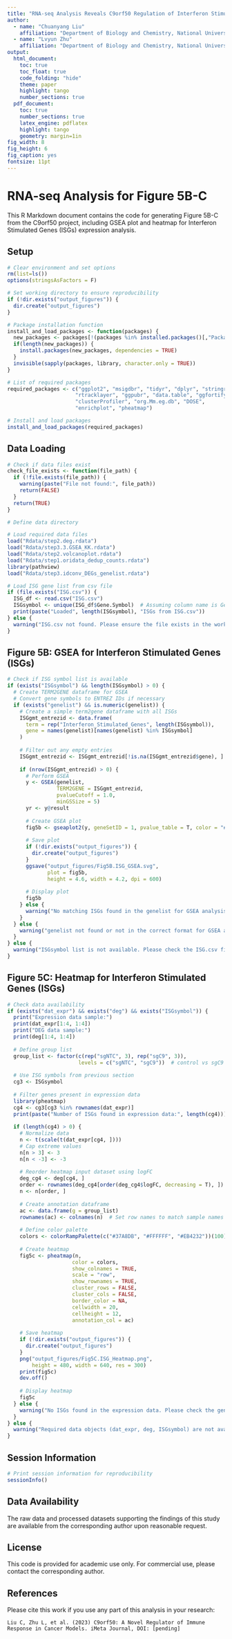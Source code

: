 ```yaml
---
title: "RNA-seq Analysis Reveals C9orf50 Regulation of Interferon Stimulated Genes - Figure 5B-C"
author: 
  - name: "Chuanyang Liu"
    affiliation: "Department of Biology and Chemistry, National University of Defense Technology"
  - name: "Lvyun Zhu"
    affiliation: "Department of Biology and Chemistry, National University of Defense Technology"
output:
  html_document:
    toc: true
    toc_float: true
    code_folding: "hide"
    theme: paper
    highlight: tango
    number_sections: true
  pdf_document:
    toc: true
    number_sections: true
    latex_engine: pdflatex
    highlight: tango
    geometry: margin=1in
fig_width: 8
fig_height: 6
fig_caption: yes
fontsize: 11pt
---
```


# RNA-seq Analysis for Figure 5B-C

This R Markdown document contains the code for generating Figure 5B-C from the C9orf50 project, including GSEA plot and heatmap for Interferon Stimulated Genes (ISGs) expression analysis.

## Setup

```r
# Clear environment and set options
rm(list=ls())
options(stringsAsFactors = F)

# Set working directory to ensure reproducibility
if (!dir.exists("output_figures")) {
  dir.create("output_figures")
}

# Package installation function
install_and_load_packages <- function(packages) {
  new_packages <- packages[!(packages %in% installed.packages()[,"Package"])]
  if(length(new_packages)) {
    install.packages(new_packages, dependencies = TRUE)
  }
  invisible(sapply(packages, library, character.only = TRUE))
}

# List of required packages
required_packages <- c("ggplot2", "msigdbr", "tidyr", "dplyr", "stringr", 
                      "rtracklayer", "ggpubr", "data.table", "ggfortify", 
                      "clusterProfiler", "org.Mm.eg.db", "DOSE", 
                      "enrichplot", "pheatmap")

# Install and load packages
install_and_load_packages(required_packages)
```

## Data Loading

```r
# Check if data files exist
check_file_exists <- function(file_path) {
  if (!file.exists(file_path)) {
    warning(paste("File not found:", file_path))
    return(FALSE)
  }
  return(TRUE)
}

# Define data directory

# Load required data files
load("Rdata/step2.deg.rdata")
load("Rdata/step3.3.GSEA_KK.rdata")
load("Rdata/step2.volcanoplot.rdata")
load("Rdata/step1.oridata_dedup_counts.rdata")
library(pathview)
load("Rdata/step3.idconv_DEGs_genelist.rdata")

# Load ISG gene list from csv file
if (file.exists("ISG.csv")) {
  ISG_df <- read.csv("ISG.csv")
  ISGsymbol <- unique(ISG_df$Gene.Symbol)  # Assuming column name is Gene.Symbol
  print(paste("Loaded", length(ISGsymbol), "ISGs from ISG.csv"))
} else {
  warning("ISG.csv not found. Please ensure the file exists in the working directory.")
}
```

## Figure 5B: GSEA for Interferon Stimulated Genes (ISGs)

```r
# Check if ISG symbol list is available
if (exists("ISGsymbol") && length(ISGsymbol) > 0) {
  # Create TERM2GENE dataframe for GSEA
  # Convert gene symbols to ENTREZ IDs if necessary
  if (exists("genelist") && is.numeric(genelist)) {
    # Create a simple term2gene dataframe with all ISGs
    ISGgmt_entrezid <- data.frame(
      term = rep("Interferon_Stimulated_Genes", length(ISGsymbol)),
      gene = names(genelist)[names(genelist) %in% ISGsymbol]
    )
    
    # Filter out any empty entries
    ISGgmt_entrezid <- ISGgmt_entrezid[!is.na(ISGgmt_entrezid$gene), ]
    
    if (nrow(ISGgmt_entrezid) > 0) {
      # Perform GSEA
      y <- GSEA(genelist, 
                TERM2GENE = ISGgmt_entrezid,
                pvalueCutoff = 1.0, 
                minGSSize = 5)
      yr <- y@result
      
      # Create GSEA plot
      fig5b <- gseaplot2(y, geneSetID = 1, pvalue_table = T, color = "#EB4232")
      
      # Save plot
      if (!dir.exists("output_figures")) {
        dir.create("output_figures")
      }
      ggsave("output_figures/Fig5B.ISG_GSEA.svg", 
             plot = fig5b,
             height = 4.6, width = 4.2, dpi = 600)
      
      # Display plot
      fig5b
    } else {
      warning("No matching ISGs found in the genelist for GSEA analysis.")
    }
  } else {
    warning("genelist not found or not in the correct format for GSEA analysis.")
  }
} else {
  warning("ISGsymbol list is not available. Please check the ISG.csv file.")
}
```

## Figure 5C: Heatmap for Interferon Stimulated Genes (ISGs)

```r
# Check data availability
if (exists("dat_expr") && exists("deg") && exists("ISGsymbol")) {
  print("Expression data sample:")
  print(dat_expr[1:4, 1:4])
  print("DEG data sample:")
  print(deg[1:4, 1:4])
  
  # Define group list
  group_list <- factor(c(rep("sgNTC", 3), rep("sgC9", 3)),
                       levels = c("sgNTC", "sgC9"))  # control vs sgC9
  
  # Use ISG symbols from previous section
  cg3 <- ISGsymbol
  
  # Filter genes present in expression data
  library(pheatmap)
  cg4 <- cg3[cg3 %in% rownames(dat_expr)]
  print(paste("Number of ISGs found in expression data:", length(cg4)))
  
  if (length(cg4) > 0) {
    # Normalize data
    n <- t(scale(t(dat_expr[cg4, ])))
    # Cap extreme values
    n[n > 3] <- 3
    n[n < -3] <- -3
    
    # Reorder heatmap input dataset using logFC
    deg_cg4 <- deg[cg4, ]
    order <- rownames(deg_cg4[order(deg_cg4$logFC, decreasing = T), ])
    n <- n[order, ]
    
    # Create annotation dataframe
    ac <- data.frame(g = group_list)
    rownames(ac) <- colnames(n)  # Set row names to match sample names
    
    # Define color palette
    colors <- colorRampPalette(c("#37A8DB", "#FFFFFF", "#EB4232"))(100)
    
    # Create heatmap
    fig5c <- pheatmap(n,
                     color = colors,
                     show_colnames = TRUE,
                     scale = "row",
                     show_rownames = TRUE,
                     cluster_rows = FALSE,
                     cluster_cols = FALSE,
                     border_color = NA,
                     cellwidth = 20,
                     cellheight = 12,
                     annotation_col = ac)
    
    # Save heatmap
    if (!dir.exists("output_figures")) {
      dir.create("output_figures")
    }
    png("output_figures/Fig5C.ISG_Heatmap.png", 
        height = 480, width = 640, res = 300)
    print(fig5c)
    dev.off()
    
    # Display heatmap
    fig5c
  } else {
    warning("No ISGs found in the expression data. Please check the gene symbol matching.")
  }
} else {
  warning("Required data objects (dat_expr, deg, ISGsymbol) are not available.")
}
```

## Session Information

```r
# Print session information for reproducibility
sessionInfo()
```

## Data Availability

The raw data and processed datasets supporting the findings of this study are available from the corresponding author upon reasonable request.

## License

This code is provided for academic use only. For commercial use, please contact the corresponding author.

## References

Please cite this work if you use any part of this analysis in your research:

```
Liu C, Zhu L, et al. (2023) C9orf50: A Novel Regulator of Immune Response in Cancer Models. iMeta Journal, DOI: [pending]
```